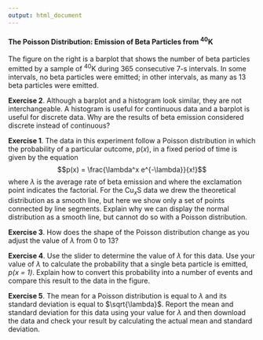 ```yaml
---
output: html_document
---
```


<!-- The following script makes it possible to use the mhchem -->
<!-- latex package in a .Rmd file and to knit it into an .html file -->
<!-- the font size is scaled to 90% to match text -->

```{=html}
<script type="text/x-mathjax-config">
MathJax.Hub.Config({
  TeX: {
    extensions: ["[Contrib]/mhchem/mhchem.js"]
}
});
MathJax.Hub.Config({ 
        "HTML-CSS": { scale: 90 }, 
        SVG: { linebreaks: { automatic:true } }, 
 });
</script>
```

<!-- text for activity 2 -->

#### The Poisson Distribution: Emission of Beta Particles from ^40^K

The figure on the right is a barplot that shows the number of beta particles emitted by a sample of ^40^K during 365 consecutive 7-s intervals. In some intervals, no beta particles were emitted; in other intervals, as many as 13 beta particles were emitted.

**Exercise 2**. Although a barplot and a histogram look similar, they are not interchangeable. A histogram is useful for continuous data and a barplot is useful for discrete data. Why are the results of beta emission considered discrete instead of continuous?

**Exercise 1**. The data in this experiment follow a Poisson distribution in which the probability of a particular outcome, $p(x)$, in a fixed period of time is given by the equation
$$p(x) = \frac{\lambda^x e^{-\lambda}}{x!}$$
where $\lambda$ is the average rate of beta emission and where the exclamation point indicates the factorial. For the Cu~*x*~S data we drew the theoretical distribution as a smooth line, but here we show only a set of points connected by line segments. Explain why we can display the normal distribution as a smooth line, but cannot do so with a Poisson distribution.

**Exercise 3**. How does the shape of the Poisson distribution change as you adjust the value of $\lambda$ from 0 to 13?

**Exercise 4**. Use the slider to determine the value of $\lambda$ for this data. Use your value of $\lambda$ to calculate the probability that a single beta particle is emitted, *p(x = 1)*. Explain how to convert this probability into a number of events and compare this result to the data in the figure.

**Exercise 5**. The mean for a Poisson distribution is equal to $\lambda$ and its standard deviation is equal to $\sqrt{\lambda}$. Report the mean and standard deviation for this data using your value for $\lambda$ and then download the data and check your result by calculating the actual mean and standard deviation.
